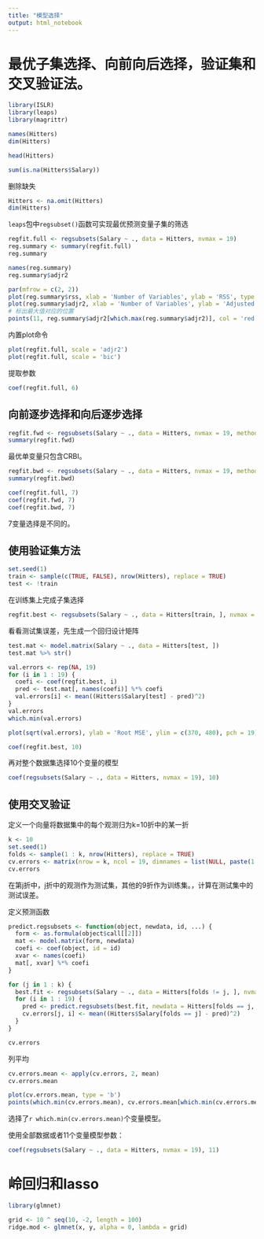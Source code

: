 ```yaml
---
title: "模型选择"
output: html_notebook
---
```


# 最优子集选择、向前向后选择，验证集和交叉验证法。

```r
library(ISLR)
library(leaps)
library(magrittr)
```

```r
names(Hitters)
dim(Hitters)
```

```r
head(Hitters)
```

```r
sum(is.na(Hitters$Salary))
```

删除缺失
```r
Hitters <- na.omit(Hitters)
dim(Hitters)
```

`leaps`包中`regsubset()`函数可实现最优预测变量子集的筛选
```r
regfit.full <- regsubsets(Salary ~ ., data = Hitters, nvmax = 19)
reg.summary <- summary(regfit.full)
reg.summary
```

```r
names(reg.summary)
reg.summary$adjr2
```

```r
par(mfrow = c(2, 2))
plot(reg.summary$rss, xlab = 'Number of Variables', ylab = 'RSS', type = 'l')
plot(reg.summary$adjr2, xlab = 'Number of Variables', ylab = 'Adjusted Rsq', type = 'l')
# 标出最大值对应的位置
points(11, reg.summary$adjr2[which.max(reg.summary$adjr2)], col = 'red', pch = 20)
```

内置plot命令
```r
plot(regfit.full, scale = 'adjr2')
plot(regfit.full, scale = 'bic')

```

提取参数
```r
coef(regfit.full, 6)
```

## 向前逐步选择和向后逐步选择
```r
regfit.fwd <- regsubsets(Salary ~ ., data = Hitters, nvmax = 19, method = 'forward')
summary(regfit.fwd)
```
最优单变量只包含CRBI。

```r
regfit.bwd <- regsubsets(Salary ~ ., data = Hitters, nvmax = 19, method = 'backward')
summary(regfit.bwd)
```

```r
coef(regfit.full, 7)
coef(regfit.fwd, 7)
coef(regfit.bwd, 7)
```

7变量选择是不同的。

## 使用验证集方法
```r
set.seed(1)
train <- sample(c(TRUE, FALSE), nrow(Hitters), replace = TRUE)
test <- !train
```

在训练集上完成子集选择
```r
regfit.best <- regsubsets(Salary ~ ., data = Hitters[train, ], nvmax = 19)
```

看看测试集误差，先生成一个回归设计矩阵
```r
test.mat <- model.matrix(Salary ~ ., data = Hitters[test, ])
test.mat %>% str()
```

```r
val.errors <- rep(NA, 19)
for (i in 1 : 19) {
  coefi <- coef(regfit.best, i)
  pred <- test.mat[, names(coefi)] %*% coefi
  val.errors[i] <- mean((Hitters$Salary[test] - pred)^2)
}
val.errors
which.min(val.errors)
```

```r
plot(sqrt(val.errors), ylab = 'Root MSE', ylim = c(370, 480), pch = 19)
```


```r
coef(regfit.best, 10)
```

再对整个数据集选择10个变量的模型
```r
coef(regsubsets(Salary ~ ., data = Hitters, nvmax = 19), 10)
```


## 使用交叉验证
定义一个向量将数据集中的每个观测归为k=10折中的某一折
```r
k <- 10
set.seed(1)
folds <- sample(1 : k, nrow(Hitters), replace = TRUE)
cv.errors <- matrix(nrow = k, ncol = 19, dimnames = list(NULL, paste(1 : 19)) )
cv.errors
```

在第j折中，j折中的观测作为测试集，其他的9折作为训练集。，计算在测试集中的测试误差。

定义预测函数
```r
predict.regsubsets <- function(object, newdata, id, ...) {
  form <- as.formula(object$call[[2]])
  mat <- model.matrix(form, newdata)
  coefi <- coef(object, id = id)
  xvar <- names(coefi)
  mat[, xvar] %*% coefi
}
```

```r
for (j in 1 : k) {
  best.fit <- regsubsets(Salary ~ ., data = Hitters[folds != j, ], nvmax = 19)
  for (i in 1 : 19) {
    pred <- predict.regsubsets(best.fit, newdata = Hitters[folds == j, ], id =i)
    cv.errors[j, i] <- mean((Hitters$Salary[folds == j] - pred)^2)
  }
}
```

```r
cv.errors
```

列平均
```r
cv.errors.mean <- apply(cv.errors, 2, mean)
cv.errors.mean
```

```r
plot(cv.errors.mean, type = 'b')
points(which.min(cv.errors.mean), cv.errors.mean[which.min(cv.errors.mean)], col = 'red')
```

选择了`r which.min(cv.errors.mean)`个变量模型。

使用全部数据或者11个变量模型参数：
```r
coef(regsubsets(Salary ~ ., data = Hitters, nvmax = 19), 11)
```


# 岭回归和lasso
```r
library(glmnet)
```

```r
grid <- 10 ^ seq(10, -2, length = 100)
ridge.mod <- glmnet(x, y, alpha = 0, lambda = grid) 
```

